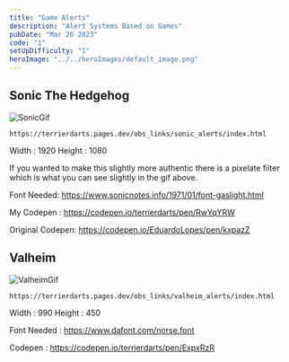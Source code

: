 ```yaml
---
title: "Game Alerts"
description: "Alert Systems Based on Games"
pubDate: "Mar 26 2023"
code: "1"
setUpDifficulty: "1"
heroImage: "../../heroImages/default_image.png"
---
```



## Sonic The Hedgehog

![SonicGif](/obs_links/sonic_alerts/sonic_alert_gif.gif)

```
https://terrierdarts.pages.dev/obs_links/sonic_alerts/index.html
```

Width : 1920
Height : 1080

If you wanted to make this slightly more authentic there is a pixelate filter which is what you can see slightly in the gif above.

Font Needed: https://www.sonicnotes.info/1971/01/font-gaslight.html

My Codepen : https://codepen.io/terrierdarts/pen/RwYqYRW

Original Codepen: https://codepen.io/EduardoLopes/pen/kxpazZ

## Valheim

![ValheimGif](/obs_links/valheim_alerts/valheim_alert_gif.gif)

```
https://terrierdarts.pages.dev/obs_links/valheim_alerts/index.html
```
Width : 990
Height : 450

Font Needed : https://www.dafont.com/norse.font

Codepen : https://codepen.io/terrierdarts/pen/ExpxRzR

